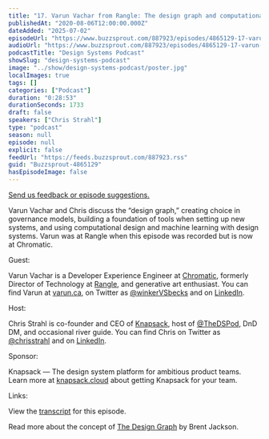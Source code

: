 ```yaml
---
title: "17. Varun Vachar from Rangle: The design graph and computational design"
publishedAt: "2020-08-06T12:00:00.000Z"
dateAdded: "2025-07-02"
episodeUrl: "https://www.buzzsprout.com/887923/episodes/4865129-17-varun-vachar-from-rangle-the-design-graph-and-computational-design.mp3"
audioUrl: "https://www.buzzsprout.com/887923/episodes/4865129-17-varun-vachar-from-rangle-the-design-graph-and-computational-design.mp3"
podcastTitle: "Design Systems Podcast"
showSlug: "design-systems-podcast"
image: "../show/design-systems-podcast/poster.jpg"
localImages: true
tags: []
categories: ["Podcast"]
duration: "0:28:53"
durationSeconds: 1733
draft: false
speakers: ["Chris Strahl"]
type: "podcast"
season: null
episode: null
explicit: false
feedUrl: "https://feeds.buzzsprout.com/887923.rss"
guid: "Buzzsprout-4865129"
hasEpisodeImage: false
---
```

[Send us feedback or episode suggestions.](https://www.buzzsprout.com/twilio/text_messages/887923/open_sms)

Varun Vachar and Chris discuss the “design graph,” creating choice in governance models, building a foundation of tools when setting up new systems, and using computational design and machine learning with design systems. Varun was at Rangle when this episode was recorded but is now at Chromatic.  
  
Guest:  
  
Varun Vachar is a Developer Experience Engineer at [Chromatic](https://www.chromatic.com/), formerly Director of Technology at [Rangle](https://rangle.io/), and generative art enthusiast. You can find Varun at [varun.ca](https://varun.ca/), on Twitter as [@winkerVSbecks](https://twitter.com/winkerVSbecks) and on [LinkedIn](https://www.linkedin.com/in/varunvachhar/).  
  
Host:  
  
Chris Strahl is co-founder and CEO of [Knapsack](https://www.knapsack.cloud/), host of [@TheDSPod](https://twitter.com/thedspod), DnD DM, and occasional river guide. You can find Chris on Twitter as [@chrisstrahl](https://twitter.com/chrisstrahl) and on [LinkedIn](https://www.linkedin.com/in/chrisstrahl/).  
  
Sponsor:  
  
Knapsack — The design system platform for ambitious product teams. Learn more at [knapsack.cloud](https://www.knapsack.cloud/) about getting Knapsack for your team.  
  
Links:  
  
View the [transcript](https://drive.google.com/file/d/17eHwk5ACJCVr6EV6nPhXM1rw5nTEIotc/view?usp=sharing) for this episode.  
  
Read more about the concept of [The Design Graph](https://jxnblk.com/blog/design-graph/#:~:text=The%20Design%20Graph%20is%20a,a%20term%20from%20graph%20theory.) by Brent Jackson.

